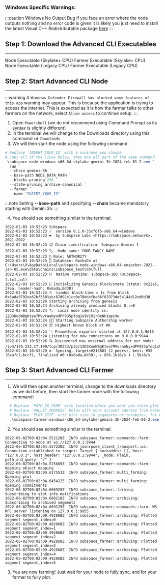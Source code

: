
### Windows Specific Warnings:
:::caution  Windows No Output Bug
If you face an error where the node outputs nothing and no error code is given it is likely you just need to install the latest Visual C++ Redistributable package [here](https://learn.microsoft.com/en-us/cpp/windows/latest-supported-vc-redist?view=msvc-170)
:::
 
## Step 1: Download the Advanced CLI Executables 
---

<div className={`${styles.buttons} ${styles.flexContainer}`}>
  <Link
    className="button button--secondary"
    to="https://github.com/subspace/subspace/releases/download/gemini-3h-2024-feb-01-2/subspace-node-windows-x86_64-skylake-gemini-3h-2024-feb-01-2.exe"
    style={{ display: 'flex', flexDirection: 'column', alignItems: 'center', justifyContent: 'center', textAlign: 'center', padding: '10px' }}>
    <span style={{ fontSize: '20px' }}>Node Executable</span>
    <span style={{ fontSize: '14px' }}>(Skylake+ CPU)</span>
  </Link>
  <Link
    className="button button--secondary"
    to="https://github.com/subspace/subspace/releases/download/gemini-3h-2024-feb-01-2/subspace-farmer-windows-x86_64-skylake-gemini-3h-2024-feb-01-2.exe"
    style={{ display: 'flex', flexDirection: 'column', alignItems: 'center', justifyContent: 'center', textAlign: 'center', padding: '10px' }}>
    <span style={{ fontSize: '20px' }}>Farmer Executable</span>
    <span style={{ fontSize: '14px' }}>(Skylake+ CPU)</span>
  </Link>
</div>
 
<div className={`${styles.buttons} ${styles.flexContainer}`}>
  <Link
    className="button button--secondary"
    to="https://github.com/subspace/subspace/releases/download/gemini-3h-2024-feb-01-2/subspace-node-windows-x86_64-v2-gemini-3h-2024-feb-01-2.exe"
    style={{ display: 'flex', flexDirection: 'column', alignItems: 'center', justifyContent: 'center', textAlign: 'center', padding: '10px' }}>
    <span style={{ fontSize: '20px' }}>Node Executable</span>
    <span style={{ fontSize: '14px' }}>(Legacy CPU)</span>
  </Link>
  <Link
    className="button button--secondary"
    to="https://github.com/subspace/subspace/releases/download/gemini-3h-2024-feb-01-2/subspace-farmer-windows-x86_64-v2-gemini-3h-2024-feb-01-2.exe"
    style={{ display: 'flex', flexDirection: 'column', alignItems: 'center', justifyContent: 'center', textAlign: 'center', padding: '10px' }}>
    <span style={{ fontSize: '20px' }}>Farmer Executable</span>
    <span style={{ fontSize: '14px' }}>(Legacy CPU)</span>
  </Link>
</div>


## Step 2: Start Advanced CLI Node
---

:::warning 
A `Windows Defender Firewall has blocked some features of this app` warning may appear.
This is because the application is trying to access the internet. This is expected as it is how the farmer talks to other farmers on the network, select `Allow access` to continue setup. 
:::

1. Open `Powershell` (we do not recommend using Command Prompt as its syntax is slightly different)
2. In the terminal we will change to the Downloads directory using this command `cd Downloads`
3. We will then start the node using the following command:

```powershell
# Replace `INSERT_YOUR_ID` with a nickname you choose
# Copy all of the lines below, they are all part of the same command
.\subspace-node-windows-x86_64-skylake-gemini-3h-2024-feb-01-2.exe `
  run `
  --chain gemini-3h `
  --base-path NODE_DATA_PATH `
  --blocks-pruning 256 `
  --state-pruning archive-canonical `
  --farmer `
  --name "INSERT_YOUR_ID"
```

:::note
Setting **--base-path** and specifying **--chain** became mandatory starting with Gemini 3h. 
:::
  
4. You should see something similar in the terminal:
```text
2022-02-03 10:52:23 Subspace
2022-02-03 10:52:23 ✌️  version 0.1.0-35cf6f5-x86_64-windows
2022-02-03 10:52:23 ❤️  by Subspace Labs <https://subspace.network>, 2021-2022
2022-02-03 10:52:23 📋 Chain specification: Subspace Gemini 1
2022-02-03 10:52:23 🏷  Node name: YOUR_FANCY_NAME
2022-02-03 10:52:23 👤 Role: AUTHORITY
2022-02-03 10:52:23 💾 Database: RocksDb at C:\Users\X\AppData\Local\subspace-node-windows-x86_64-snapshot-2022-jan-05.exe\data\chains\subspace_test\db\full
2022-02-03 10:52:23 ⛓  Native runtime: subspace-100 (subspace-1.tx1.au1)
2022-02-03 10:52:23 🔨 Initializing Genesis block/state (state: 0x22a5…17ea, header-hash: 0x6ada…0d38)
2022-02-03 10:52:24 ⏱  Loaded block-time = 1s from block 0x6ada0792ea62bf3501abc87d92e1ce0e78ddefba66f02973de54144d12ed0d38
2022-02-03 10:52:24 Starting archiving from genesis
2022-02-03 10:52:24 Archiving already produced blocks 0..=0
2022-02-03 10:52:24 🏷  Local node identity is: 12D3KooWBgKtea7MVvraeNyxdPF935pToq1x9VjR1rDeNH1qecXu
2022-02-03 10:52:24 🧑‍🌾 Starting Subspace Authorship worker
2022-02-03 10:52:24 📦 Highest known block at #0
2022-02-03 10:52:24 〽️ Prometheus exporter started at 127.0.0.1:9615
2022-02-03 10:52:24 Listening for new connections on 0.0.0.0:9944.
2022-02-03 10:52:26 🔍 Discovered new external address for our node: /ip4/176.233.17.199/tcp/30333/p2p/12D3KooWBgKtea7MVvraeNyxdPF935pToq1x9VjR1rDeNH1qecXu
2022-02-03 10:52:29 ⚙️  Syncing, target=#215883 (2 peers), best: #55 (0xafc7…bccf), finalized #0 (0x6ada…0d38), ⬇ 850.1kiB/s ⬆ 1.5kiB/s
```

## Step 3: Start Advanced CLI Farmer
---

1. We will then open another terminal, change to the downloads directory as we did before, then start the farmer node with the following command:
```PowerShell
  # Replace `PATH_TO_FARM` with location where you want you store plot files
  # Replace `WALLET_ADDRESS` below with your account address from Polkadot.js wallet
  # Replace `PLOT_SIZE` with plot size in gigabytes or terabytes, for example 100G or 2T (but leave at least 60G of disk space for node and some for OS)
  .\subspace-farmer-windows-x86_64-skylake-gemini-3h-2024-feb-01-2.exe farm --reward-address WALLET_ADDRESS path=PATH_TO_FARM,size=PLOT_SIZE
```

2. You should see something similar in the terminal:
```text
2022-06-02T00:02:04.552120Z  INFO subspace_farmer::commands::farm: Connecting to node at ws://127.0.0.1:9944
2022-06-02T00:02:04.557220Z  INFO jsonrpsee_client_transport::ws: Connection established to target: Target { sockaddrs: [], host: "127.0.0.1", host_header: "127.0.0.1:9944", _mode: Plain, path_and_query: "/" }
2022-06-02T00:02:04.575669Z  INFO subspace_farmer::commands::farm: Opening object mapping
2022-06-02T00:02:04.617553Z  INFO subspace_farmer::multi_farming: Opening plot
2022-06-02T00:02:04.645422Z  INFO subspace_farmer::multi_farming: Opening commitments
2022-06-02T00:02:04.666925Z  INFO subspace_farmer::farming: Subscribing to slot info notifications
2022-06-02T00:02:04.688218Z  INFO subspace_farmer::archiving: Subscribing to archived segments
2022-06-02T00:02:04.689129Z  INFO subspace_farmer::commands::farm: WS RPC server listening on 127.0.0.1:9955
2022-06-02T00:02:09.492868Z  INFO subspace_farmer::archiving: Plotted segment segment_index=0
2022-06-02T00:02:09.492868Z  INFO subspace_farmer::archiving: Plotted segment segment_index=1
2022-06-02T00:02:09.492868Z  INFO subspace_farmer::archiving: Plotted segment segment_index=2
2022-06-02T00:02:09.492868Z  INFO subspace_farmer::archiving: Plotted segment segment_index=3
2022-06-02T00:02:09.492868Z  INFO subspace_farmer::archiving: Plotted segment segment_index=4
2022-06-02T00:02:09.492868Z  INFO subspace_farmer::archiving: Plotted segment segment_index=5
```

3. You are now farming! Just wait for your node to fully sync, and for your farmer to fully plot.